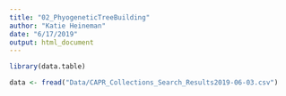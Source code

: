 ```yaml
---
title: "02_PhyogeneticTreeBuilding"
author: "Katie Heineman"
date: "6/17/2019"
output: html_document
---
```


```r
library(data.table)

data <- fread("Data/CAPR_Collections_Search_Results2019-06-03.csv")
```

```r

```